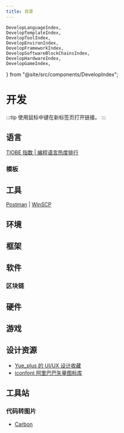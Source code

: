```yaml
---
title: 目录
---
```


    DevelopLanguageIndex,
    DevelopTemplateIndex,
    DevelopToolIndex,
    DevelopEnvironIndex,
    DevelopFrameworkIndex,
    DevelopSoftwareBlockChainsIndex,
    DevelopHardwareIndex,
    DevelopGameIndex,
} from "@site/src/components/DevelopIndex";

# 开发

:::tip
使用鼠标中键在新标签页打开链接。
:::

## 语言

<DevelopLanguageIndex />

[TIOBE 指数 | 编程语言热度排行](https://www.tiobe.com/tiobe-index/)

### 模板

<DevelopTemplateIndex />

## 工具

<DevelopToolIndex />

[Postman](https://www.postman.com/)
| [WinSCP](https://winscp.net/eng/docs/lang:chs)

## 环境

<DevelopEnvironIndex />

## 框架

<DevelopFrameworkIndex />

## 软件

### 区块链

<DevelopSoftwareBlockChainsIndex />

## 硬件

<DevelopHardwareIndex />

## 游戏

<DevelopGameIndex />

## 设计资源

- [Yue_plus 的 UI/UX 设计收藏](https://yue-plus.github.io/UIUXDesignCollection/)
- [iconfont 阿里巴巴矢量图标库](https://www.iconfont.cn/)

## 工具站

### 代码转图片

- [Carbon](https://carbon.now.sh/)
